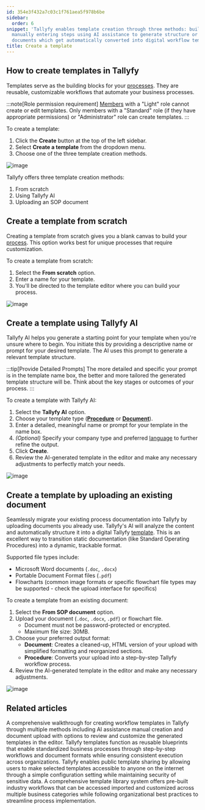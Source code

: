 ```yaml
---
id: 354e3f432a7c03c1f761aea5f978b6be
sidebar:
  order: 6
snippet: 'Tallyfy enables template creation through three methods: building from scratch
  manually entering steps using AI assistance to generate structure or uploading existing
  documents which get automatically converted into digital workflow templates.'
title: Create a template
---
```


## How to create templates in Tallyfy

Templates serve as the building blocks for your [processes](/products/pro/tracking-and-tasks/processes/). They are reusable, customizable workflows that automate your business processes.

:::note[Role permission requirement]
[Members](/products/pro/documenting/members/) with a "Light" role cannot create or edit templates. Only members with a "Standard" role (if they have appropriate permissions) or "Administrator" role can create templates.
:::

To create a template:

1. Click the **Create** button at the top of the left sidebar.
2. Select **Create a template** from the dropdown menu.
3. Choose one of the three template creation methods.

![image](https://screenshots.tallyfy.com/tallyfy%2Fpro%2Fdesktop-light-click-create-fullscreen.png)

Tallyfy offers three template creation methods:

1. From scratch
2. Using Tallyfy AI
3. Uploading an SOP document

## Create a template from scratch

Creating a template from scratch gives you a blank canvas to build your [process](/products/pro/tracking-and-tasks/processes/). This option works best for unique processes that require customization.

To create a template from scratch:
1. Select the **From scratch** option.
2. Enter a name for your template.
3. You'll be directed to the template editor where you can build your process.

![image](https://screenshots.tallyfy.com/tallyfy%2Fpro%2Fdesktop-light-create-template-scratch.png)

## Create a template using Tallyfy AI

Tallyfy AI helps you generate a starting point for your template when you're unsure where to begin. You initiate this by providing a descriptive name or prompt for your desired template.
The AI uses this prompt to generate a relevant template structure.

:::tip[Provide Detailed Prompts]
The more detailed and specific your prompt is in the template name box, the better and more tailored the generated template structure will be. Think about the key stages or outcomes of your process.
:::

To create a template with Tallyfy AI:
1. Select the **Tallyfy AI** option.
2. Choose your template type (**[Procedure](/products/pro/documenting/templates/)** or **[Document](/products/pro/documenting/documents/)**).
3. Enter a detailed, meaningful name or prompt for your template in the name box.
4. *(Optional)* Specify your company type and preferred [language](/products/pro/miscellaneous/how-can-i-translate-content-in-tallyfy/) to further refine the output.
5. Click **Create**.
6. Review the AI-generated template in the editor and make any necessary adjustments to perfectly match your needs.

![image](https://screenshot.launchbrightly.com/tallyfy/pro/desktop-light-create-client-onboarding-template-from-tallyfyAI.png)

## Create a template by uploading an existing document

Seamlessly migrate your existing process documentation into Tallyfy by uploading documents you already use. Tallyfy's AI will analyze the content and automatically structure it into a digital Tallyfy [template](/products/pro/documenting/templates/). This is an excellent way to transition static documentation (like Standard Operating Procedures) into a dynamic, trackable format.

Supported file types include:
- Microsoft Word documents (`.doc`, `.docx`)
- Portable Document Format files (`.pdf`)
- Flowcharts (common image formats or specific flowchart file types may be supported - check the upload interface for specifics)

To create a template from an existing document:
1. Select the **From SOP document** option.
2. Upload your document (`.doc`, `.docx`, `.pdf`) or flowchart file.
   * Document must not be password-protected or encrypted.
   * Maximum file size: 30MB.
3. Choose your preferred output format:
   * **Document**: Creates a cleaned-up, HTML version of your upload with simplified formatting and reorganized sections.
   * **Procedure**: Converts your upload into a step-by-step Tallyfy workflow process.
4. Review the AI-generated template in the editor and make any necessary adjustments.

![image](https://screenshots.tallyfy.com/tallyfy%2Fpro%2Fdesktop-light-create-from-sop.png)


## Related articles
<CardGrid>
<LinkTitleCard header="<b>Tutorials > Create your first template</b>" href="/products/pro/tutorials/your-first-template/" > A comprehensive walkthrough for creating workflow templates in Tallyfy through multiple methods including AI assistance manual creation and document upload with options to review and customize the generated templates in the editor. </LinkTitleCard>
<LinkTitleCard header="<b>Documenting > Templates</b>" href="/products/pro/documenting/templates/" > Tallyfy templates function as reusable blueprints that enable standardized business processes through step-by-step workflows and document formats while ensuring consistent execution across organizations. </LinkTitleCard>
<LinkTitleCard header="<b>Templates > Publish a template</b>" href="/products/pro/documenting/templates/how-to-make-my-tallyfy-template-public/" > Tallyfy enables public template sharing by allowing users to make selected templates accessible to anyone on the internet through a simple configuration setting while maintaining security of sensitive data. </LinkTitleCard>
<LinkTitleCard header="<b>Templates > Sample Templates</b>" href="/products/pro/documenting/templates/how-can-i-access-tallyfys-sample-templates/" > A comprehensive template library system offers pre-built industry workflows that can be accessed imported and customized across multiple business categories while following organizational best practices to streamline process implementation. </LinkTitleCard>
</CardGrid>